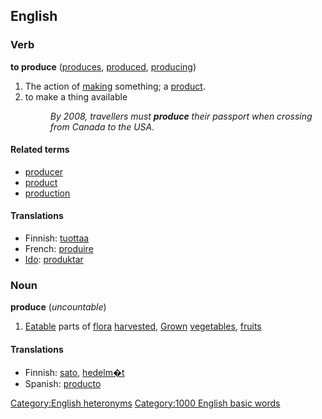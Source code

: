 ==English==

===Verb===
'''to produce''' ([[produces]], [[produced]], [[producing]])
# The action of [[make|making]] something; a [[product]].
# to make a thing available
#:''By 2008, travellers must '''produce''' their passport when crossing from Canada to the USA.''

====Related terms====
*[[producer]]
*[[product]]
*[[production]]

====Translations====
*Finnish: [[tuottaa]]
*French: [[produire]]
*[[Ido]]: [[produktar]]

===Noun===
'''produce''' (''uncountable'')
#[[Eatable]] parts of [[flora]] [[harvest]]ed, [[Grow]]n [[vegetable]]s, [[fruit]]s

====Translations====
*Finnish: [[sato]], [[hedelm�t]]
*Spanish: [[producto]]

[[Category:English heteronyms]]
[[Category:1000 English basic words]]